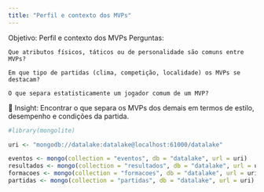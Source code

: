 ```yaml
---
title: "Perfil e contexto dos MVPs"
---
```


Objetivo: Perfil e contexto dos MVPs
Perguntas:

    Que atributos físicos, táticos ou de personalidade são comuns entre MVPs?

    Em que tipo de partidas (clima, competição, localidade) os MVPs se destacam?

    O que separa estatisticamente um jogador comum de um MVP?
    
📌 Insight: Encontrar o que separa os MVPs dos demais em termos de estilo, desempenho e condições da partida.

```r
#library(mongolite)

uri <- "mongodb://datalake:datalake@localhost:61000/datalake"

eventos <- mongo(collection = "eventos", db = "datalake", url = uri)
resultados <- mongo(collection = "resultados", db = "datalake", url = uri)
formacoes <- mongo(collection = "formacoes", db = "datalake", url = uri)
partidas <- mongo(collection = "partidas", db = "datalake", url = uri)
```

